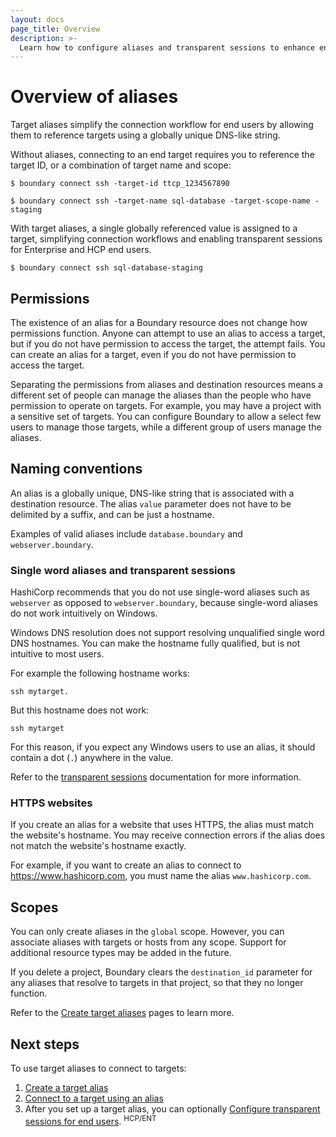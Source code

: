 ```yaml
---
layout: docs
page_title: Overview
description: >-
  Learn how to configure aliases and transparent sessions to enhance end-user workflows and simplify target access.
---
```


# Overview of aliases

Target aliases simplify the connection workflow for end users by allowing them to reference targets using a globally unique DNS-like string.

Without aliases, connecting to an end target requires you to reference the target ID, or a combination of target name and scope:

```shell-session
$ boundary connect ssh -target-id ttcp_1234567890
```

```shell-session
$ boundary connect ssh -target-name sql-database -target-scope-name -staging
```

With target aliases, a single globally referenced value is assigned to a target, simplifying connection workflows and enabling transparent sessions for Enterprise and HCP end users.

```shell-session
$ boundary connect ssh sql-database-staging
```

## Permissions

The existence of an alias for a Boundary resource does not change how permissions function. Anyone can attempt to use an alias to access a target, but if you do not have permission to access the target, the attempt fails. You can create an alias for a target, even if you do not have permission to access the target.

Separating the permissions from aliases and destination resources means a different set of people can manage the aliases than the people who have permission to operate on targets. For example, you may have a project with a sensitive set of targets. You can configure Boundary to allow a select few users to manage those targets, while a different group of users manage the aliases.

## Naming conventions

An alias is a globally unique, DNS-like string that is associated with a destination resource. The alias `value` parameter does not have to be delimited by a suffix, and can be just a hostname.

Examples of valid aliases include `database.boundary` and `webserver.boundary`.

### Single word aliases and transparent sessions

HashiCorp recommends that you do not use single-word aliases such as `webserver` as opposed to `webserver.boundary`, because single-word aliases do not work intuitively on Windows.

Windows DNS resolution does not support resolving unqualified single word DNS hostnames. You can make the hostname fully qualified, but is not intuitive to most users.

For example the following hostname works:

```
ssh mytarget.
```

But this hostname does not work:

```
ssh mytarget
```

For this reason, if you expect any Windows users to use an alias, it should contain a dot (`.`) anywhere in the value.

Refer to the [transparent sessions](/boundary/docs/concepts/transparent-sessions) documentation for more information.

### HTTPS websites

If you create an alias for a website that uses HTTPS, the alias must match the website's hostname.
You may receive connection errors if the alias does not match the website's hostname exactly.

For example, if you want to create an alias to connect to https://www.hashicorp.com, you must name the alias `www.hashicorp.com`.

## Scopes

You can only create aliases in the `global` scope. However, you can associate aliases with targets or hosts from any scope. Support for additional resource types may be added in the future.

If you delete a project, Boundary clears the `destination_id` parameter for any aliases that resolve to targets in that project, so that they no longer function.

Refer to the [Create target aliases](/boundary/docs/targets/configuration/create-target-alias) pages to learn more.

## Next steps

To use target aliases to connect to targets:

1. [Create a target alias](/boundary/docs/targets/configuration/create-target-alias)
1. [Connect to a target using an alias](/boundary/docs/targets/connections/connect-target-alias)
1. After you set up a target alias, you can optionally [Configure transparent sessions for end users](/boundary/docs/targets/connections/transparent-sessions). <sup>HCP/ENT</sup>